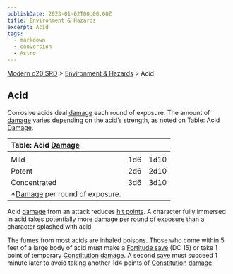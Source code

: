 ```yaml
---
publishDate: 2023-01-02T00:00:00Z
title: Environment & Hazards
excerpt: Acid
tags:
  - markdown
  - conversion
  - Astro
---
```


[Modern d20 SRD](/#modernD20) > [Environment & Hazards](modern-d20-srd-environment-hazards-index) > Acid

## Acid

Corrosive acids deal [damage](modern-d20-srd-combat-damage) each round of exposure. The amount of [damage](modern-d20-srd-combat-damage) varies depending on the acid’s strength, as noted on Table: Acid [Damage](modern-d20-srd-combat-damage).

| Table: Acid [Damage](modern-d20-srd-combat-damage)              |     |      |
| :-------------------------------------------------------------- | :-: | ---: |
|                                                                 |     |      |
| Mild                                                            | 1d6 | 1d10 |
| Potent                                                          | 2d6 | 2d10 |
| Concentrated                                                    | 3d6 | 3d10 |
| \*[Damage](modern-d20-srd-combat-damage) per round of exposure. |     |      |

Acid [damage](modern-d20-srd-combat-damage) from an attack reduces [hit points](modern-d20-srd-combat-hit-points). A character fully immersed in acid takes potentially more [damage](modern-d20-srd-combat-damage) per round of exposure than a character splashed with acid.

The fumes from most acids are inhaled poisons. Those who come within 5 feet of a large body of acid must make a [Fortitude save](modern-d20-srd-basics-saving-throws) (DC 15) or take 1 point of temporary [Constitution](modern-d20-srd-basics-ability-scores) [damage](modern-d20-srd-combat-damage). A second [save](modern-d20-srd-basics-saving-throws) must succeed 1 minute later to avoid taking another 1d4 points of [Constitution](modern-d20-srd-basics-ability-scores) [damage](modern-d20-srd-basics-ability-scores).
